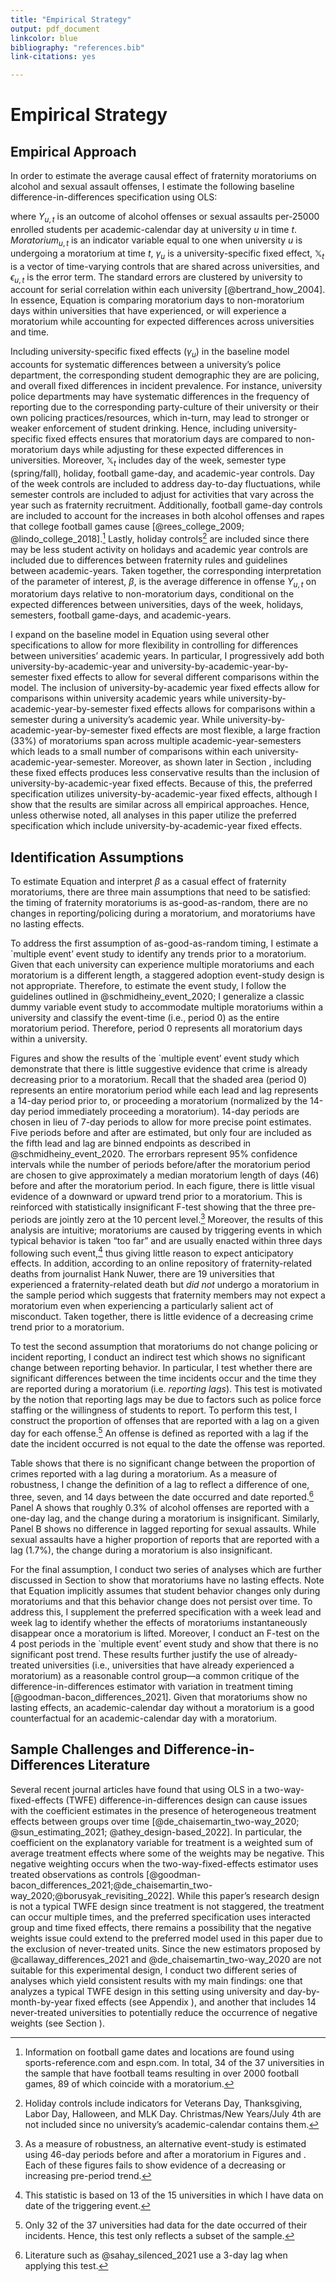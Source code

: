 ```yaml
---
title: "Empirical Strategy"
output: pdf_document
linkcolor: blue
bibliography: "references.bib"
link-citations: yes

---
```


# Empirical Strategy \label{section:strategy}

## Empirical Approach \label{section:approach}

In order to estimate the average causal effect of fraternity moratoriums on alcohol and sexual assault offenses, I estimate the following baseline difference-in-differences specification using OLS:

\begin{equation}\label{main_model}
Y_{u,t} = \beta Moratorium_{u,t}  + \gamma_{u} + \lambda \mathbb{X}_{t} + \epsilon_{u,t}
\end{equation}

\noindent where $Y_{u,t}$ is an outcome of alcohol offenses or sexual assaults per-25000 enrolled students per academic-calendar day at university $u$ in time $t$. $Moratorium_{u,t}$ is an indicator variable equal to one when university $u$ is undergoing a moratorium at time $t$, $\gamma_u$ is a university-specific fixed effect, $\mathbb{X}_t$ is a vector of time-varying controls that are shared across universities, and $\epsilon_{u,t}$ is the error term. The standard errors are clustered by university to account for serial correlation within each university [@bertrand_how_2004]. In essence, Equation \ref{main_model} is comparing moratorium days to non-moratorium days within universities that have experienced, or will experience a moratorium while accounting for expected differences across universities and time.

Including university-specific fixed effects ($\gamma_u$) in the baseline model accounts for systematic differences between a university's police department, the corresponding student demographic they are are policing, and overall fixed differences in incident prevalence. For instance, university police departments may have systematic differences in the frequency of reporting due to the corresponding party-culture of their university or their own policing practices/resources, which in-turn, may lead to stronger or weaker enforcement of student drinking. Hence, including university-specific fixed effects ensures that moratorium days are compared to non-moratorium days while adjusting for these expected differences in universities. Moreover, $\mathbb{X}_{t}$ includes day of the week, semester type (spring/fall), holiday, football game-day, and academic-year controls. Day of the week controls are included to address day-to-day fluctuations, while semester controls are included to adjust for activities that vary across the year such as fraternity recruitment. Additionally, football game-day controls are included to account for the increases in both alcohol offenses and rapes that college football games cause [@rees_college_2009; @lindo_college_2018].^[Information on football game dates and locations are found using sports-reference.com and espn.com. In total, 34 of the 37 universities in the sample that have football teams resulting in over 2000 football games, 89 of which coincide with a moratorium.] Lastly, holiday controls^[Holiday controls include indicators for Veterans Day, Thanksgiving, Labor Day, Halloween, and MLK Day. Christmas/New Years/July 4th are not included since no university's academic-calendar contains them.] are included since there may be less student activity on holidays and academic year controls are included due to differences between fraternity rules and guidelines between academic-years. Taken together, the corresponding interpretation of the parameter of interest, $\beta$, is the average difference in offense $Y_{u,t}$ on moratorium days relative to non-moratorium days, conditional on the expected differences between universities, days of the week, holidays, semesters, football game-days, and academic-years. 

I expand on the baseline model in Equation \ref{main_model} using several other specifications to allow for more flexibility in controlling for differences between universities' academic years. In particular, I progressively add both university-by-academic-year and university-by-academic-year-by-semester fixed effects to allow for several different comparisons within the model. The inclusion of university-by-academic year fixed effects allow for comparisons within university academic years while university-by-academic-year-by-semester fixed effects allows for comparisons within a semester during a university's academic year. While university-by-academic-year-by-semester fixed effects are most flexible, a large fraction (33%) of moratoriums span across multiple academic-year-semesters which leads to a small number of comparisons within each university-academic-year-semester. Moreover, as shown later in Section \ref{section:mainresults}, including these fixed effects produces less conservative results than the inclusion of university-by-academic-year fixed effects. Because of this, the preferred specification utilizes university-by-academic-year fixed effects, although I show that the results are similar across all empirical approaches. Hence, unless otherwise noted, all analyses in this paper utilize the preferred specification which include university-by-academic-year fixed effects. 



## Identification Assumptions \label{section:assumptions}

To estimate Equation \ref{main_model} and interpret $\beta$ as a casual effect of fraternity moratoriums, there are three main assumptions that need to be satisfied: the timing of fraternity moratoriums is as-good-as-random, there are no changes in reporting/policing during a moratorium, and moratoriums have no lasting effects. 

To address the first assumption of as-good-as-random timing, I estimate a `multiple event' event study to identify any trends prior to a moratorium. Given that each university can experience multiple moratoriums and each moratorium is a different length, a staggered adoption event-study design is not appropriate. Therefore, to estimate the event study, I follow the guidelines outlined in @schmidheiny_event_2020; I generalize a classic dummy variable event study to accommodate multiple moratoriums within a university and classify the event-time (i.e., period 0) as the entire moratorium period. Therefore, period 0 represents all moratorium days within a university. 

Figures \ref{es_alc} and \ref{es_sex} show the results of the `multiple event' event study which demonstrate that there is little suggestive evidence that crime is already decreasing prior to a moratorium. Recall that the shaded area (period 0) represents an entire moratorium period while each lead and lag represents a 14-day period prior to, or proceeding a moratorium (normalized by the 14-day period immediately proceeding a moratorium). 14-day periods are chosen in lieu of 7-day periods to allow for more precise point estimates. Five periods before and after are estimated, but only four are included as the fifth lead and lag are binned endpoints as described in @schmidheiny_event_2020. The errorbars represent 95% confidence intervals while the number of periods before/after the moratorium period are chosen to give approximately a median moratorium length of days (46) before and after the moratorium period. In each figure, there is little visual  evidence of a downward or upward trend prior to a moratorium. This is reinforced with statistically insignificant F-test showing that the three pre-periods are jointly zero at the 10 percent level.^[As a measure of robustness, an alternative event-study is estimated using 46-day periods before and after a moratorium in Figures \ref{es_alc_46_g} and \ref{es_sex_46_g}. Each of these figures fails to show evidence of a decreasing or increasing pre-period trend.] Moreover, the results of this analysis are intuitive; moratoriums are caused by triggering events in which typical behavior is taken "too far" and are usually enacted within three days following such event,^[This statistic is based on 13 of the 15 universities in which I have data on date of the triggering event.] thus giving little reason to expect anticipatory effects. In addition, according to an online repository of fraternity-related deaths from journalist Hank Nuwer, there are 19 universities that experienced a fraternity-related death but *did not* undergo a moratorium in the sample period which suggests that fraternity members may not expect a moratorium even when experiencing a particularly salient act of misconduct. Taken together, there is little evidence of a decreasing crime trend prior to a moratorium.

To test the second assumption that moratoriums do not change policing or incident reporting, I conduct an indirect test which shows no significant change between reporting behavior. In particular, I test whether
there are significant differences between the time incidents occur and the time they are reported during a moratorium (i.e. *reporting lags*). This test is motivated by the notion that reporting lags may be due to factors such as police force staffing or the willingness of students to report. To perform this test, I construct the proportion of offenses that are reported with a lag on a given day for each offense.^[Only 32 of the 37 universities had data for the date occurred of their incidents. Hence, this test only reflects a subset of the sample.] An offense is defined as reported with a lag if the date the incident occurred is not equal to the date the offense was reported. 

Table \ref{reporting_table} shows that there is no significant change between the proportion of crimes reported with a lag during a moratorium. As a measure of robustness, I change the definition of a lag to reflect a difference of one, three, seven, and 14 days between the date occurred and date reported.^[Literature such as @sahay_silenced_2021 use a 3-day lag when applying this test.] Panel A shows that roughly 0.3% of alcohol offenses are reported with a one-day lag, and the change during a moratorium is insignificant. Similarly, Panel B shows no difference in lagged reporting for sexual assaults. While sexual assaults have a higher proportion of reports that are reported with a lag (1.7%), the change during a moratorium is also insignificant. 

For the final assumption, I conduct two series of analyses which are further discussed in Section \ref{section:longrun} to show that moratoriums have no lasting effects. Note that Equation \ref{main_model} implicitly assumes that student behavior changes only during moratoriums and that this behavior change does not persist over time. To address this, I supplement the preferred specification with a week lead and week lag to identify whether the effects of moratoriums instantaneously disappear once a moratorium is lifted. Moreover, I conduct an F-test on the 4 post periods in the `multiple event' event study and show that there is no significant post trend. These results further justify the use of already-treated universities (i.e., universities that have already experienced a moratorium) as a reasonable control group—a common critique of the difference-in-differences estimator with variation in treatment timing [@goodman-bacon_differences_2021]. Given that moratoriums show no lasting effects, an academic-calendar day without a moratorium is a good counterfactual for an academic-calendar day with a moratorium.


## Sample Challenges and Difference-in-Differences Literature \label{section:did}

Several recent journal articles have found that using OLS in a two-way-fixed-effects (TWFE) difference-in-differences design can cause issues with the coefficient estimates in the presence of heterogeneous treatment effects between groups over time [@de_chaisemartin_two-way_2020; @sun_estimating_2021; @athey_design-based_2022]. In particular, the coefficient on the explanatory variable for treatment is a weighted sum of average treatment effects where some of the weights may be negative. This negative weighting occurs when the two-way-fixed-effects estimator uses treated observations as controls [@goodman-bacon_differences_2021;@de_chaisemartin_two-way_2020;@borusyak_revisiting_2022]. While this paper's research design is not a typical TWFE design since treatment is not staggered, the treatment can occur multiple times, and the preferred specification uses interacted group and time fixed effects, there remains a possibility that the negative weights issue could extend to the preferred model used in this paper due to the exclusion of never-treated units. Since the new estimators proposed by @callaway_differences_2021 and @de_chaisemartin_two-way_2020 are not suitable for this experimental design, I conduct two different series of analyses which yield consistent results with my main findings: one that analyzes a typical TWFE design in this setting using university and day-by-month-by-year fixed effects (see Appendix \ref{section:twfe}), and another that includes 14 never-treated universities to potentially reduce the occurrence of negative weights (see Section \ref{section:mainresults}). 




